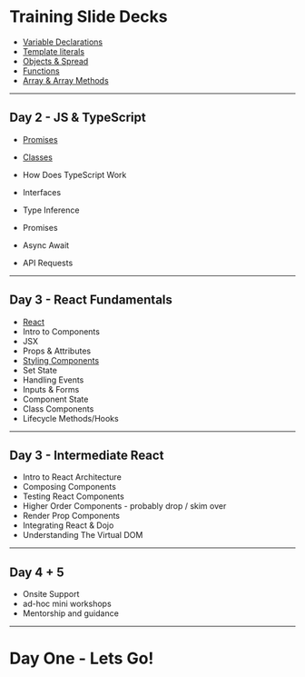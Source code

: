 

# Training Slide Decks

- [Variable Declarations](/decks/variables/#0)
- [Template literals](/decks/template-literals/#0)
- [Objects & Spread](/decks/objects/#0)
- [Functions](/decks/functions/#0)
- [Array & Array Methods](/decks/arrays/#0)


---

## Day 2 - JS & TypeScript

- [Promises](/decks/promises/#0)
- [Classes](/decks/classes/#0)

- How Does TypeScript Work
- Interfaces
- Type Inference
- Promises
- Async Await
- API Requests

---

## Day 3 - React Fundamentals

- [React](/decks/react/#0)
- Intro to Components
- JSX
- Props & Attributes
- [Styling Components](/decks/styles/#0)
- Set State
- Handling Events
- Inputs & Forms
- Component State
- Class Components
- Lifecycle Methods/Hooks

---

## Day 3 - Intermediate React

- Intro to React Architecture
- Composing Components
- Testing React Components
- Higher Order Components - probably drop / skim over
- Render Prop Components
- Integrating React & Dojo
- Understanding The Virtual DOM

---

## Day 4 + 5

- Onsite Support
- ad-hoc mini workshops
- Mentorship and guidance

---

# Day One - Lets Go!
